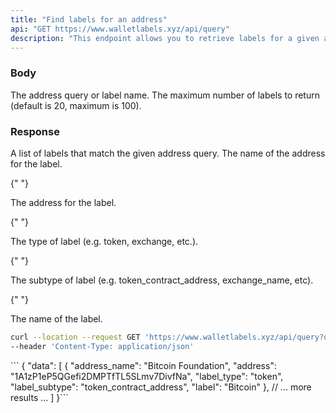 ```yaml
---
title: "Find labels for an address"
api: "GET https://www.walletlabels.xyz/api/query"
description: "This endpoint allows you to retrieve labels for a given address. You can specify an address or label query and a limit on the number of results returned. The endpoint uses a search index to search for matching labels, based on the query string. It is updated periodically, so it may take a few minutes for new labels to be searchable."
---
```


### Body

<ParamField body="query" type="string">
  The address query or label name.
</ParamField>

<ParamField body="limit" type="integer" optional>
  The maximum number of labels to return (default is 20, maximum is 100).
</ParamField>

### Response

<ResponseField name="data" type="array">
  A list of labels that match the given address query.

  <Expandable title="Label Object">

<ResponseField name="address_name" type="string">
  The name of the address for the label.
</ResponseField>

{" "}

<ResponseField name="address" type="string">
  The address for the label.
</ResponseField>

{" "}

<ResponseField name="label_type" type="string">
  The type of label (e.g. token, exchange, etc.).
</ResponseField>

{" "}

<ResponseField name="label_subtype" type="string">
  The subtype of label (e.g. token_contract_address, exchange_name, etc).
</ResponseField>

{" "}

<ResponseField name="label" type="string">
  The name of the label.
</ResponseField>

  </Expandable>
</ResponseField>

<RequestExample>

```bash Example Request
curl --location --request GET 'https://www.walletlabels.xyz/api/query?query=bitcoin&limit=5' \
--header 'Content-Type: application/json'
```

</RequestExample>
<ResponseExample>
```
{
  "data": [
    {
      "address_name": "Bitcoin Foundation",
      "address": "1A1zP1eP5QGefi2DMPTfTL5SLmv7DivfNa",
      "label_type": "token",
      "label_subtype": "token_contract_address",
      "label": "Bitcoin"
    },
    // ... more results ...
  ]
}```

</ResponseExample>

